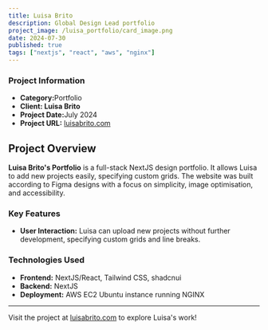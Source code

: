 ```yaml
---
title: Luisa Brito
description: Global Design Lead portfolio
project_image: /luisa_portfolio/card_image.png
date: 2024-07-30
published: true
tags: ["nextjs", "react", "aws", "nginx"]
---
```


<div className="grid grid-cols-1 md:grid-cols-2">
    <div id="phone-outer-container" className="scale-[1.4] md:scale-[1]">
        <div id="image-container">
            <div id="phone-depth"></div>
            <div id="phone">
                <div id="phone-camera-area">
                    <div id="phone-camera"></div>
                </div>
                <div id="phone-screen">
                    <div className="shine"></div>
                </div>
            </div>
        </div>
    </div>
    <div>
        <h3>Project Information</h3>
        <ul>
            <li><strong>Category:</strong>Portfolio</li>
            <li><strong>Client: Luisa Brito</strong></li>
            <li><strong>Project Date:</strong>July 2024</li>
            <li><strong>Project URL:</strong> <a href="https://luisabrito.com">luisabrito.com</a></li>
        </ul>
    </div>
</div>

## Project Overview
**Luisa Brito's Portfolio** is a full-stack NextJS design portfolio. It allows Luisa to add new projects easily, specifying custom grids. The website was built according to Figma designs with a focus on simplicity, image optimisation, and accessibility.

### Key Features
- **User Interaction:** Luisa can upload new projects without further development, specifying custom grids and line breaks.

### Technologies Used
- **Frontend:** NextJS/React, Tailwind CSS, shadcnui
- **Backend:** NextJS
- **Deployment:** AWS EC2 Ubuntu instance running NGINX

---

Visit the project at [luisabrito.com](https://luisabrito.com) to explore Luisa's work!